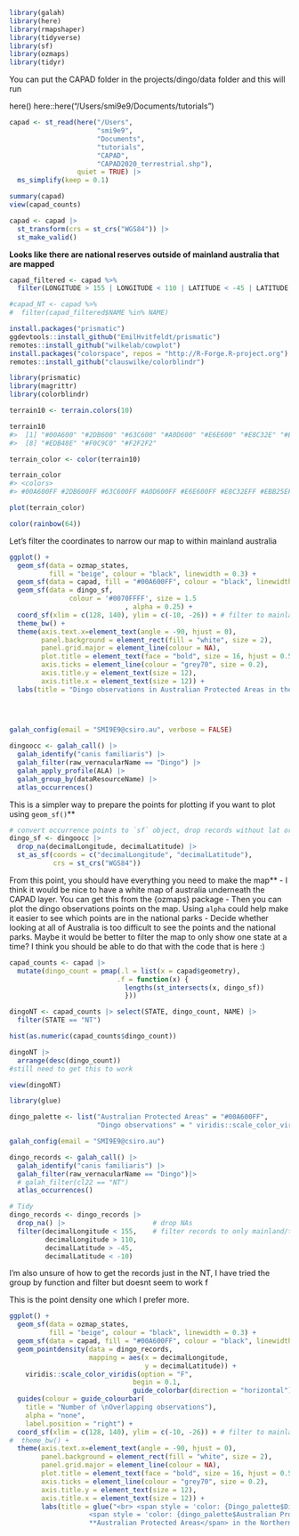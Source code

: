 


```r
library(galah)
library(here)
library(rmapshaper)
library(tidyverse)
library(sf)
library(ozmaps)
library(tidyr)
```

You can put the CAPAD folder in the projects/dingo/data folder and this will run

here()
here::here("/Users/smi9e9/Documents/tutorials")

```r
capad <- st_read(here("/Users",
                      "smi9e9",
                      "Documents",
                      "tutorials",                     
                      "CAPAD",
                      "CAPAD2020_terrestrial.shp"),
                 quiet = TRUE) |>
  ms_simplify(keep = 0.1)
```

```r
summary(capad)
view(capad_counts)
```

```r
capad <- capad |>
  st_transform(crs = st_crs("WGS84")) |>
  st_make_valid()
```


**Looks like there are national reserves outside of mainland australia that are mapped**

```r
capad_filtered <- capad %>%
  filter(LONGITUDE > 155 | LONGITUDE < 110 | LATITUDE < -45 | LATITUDE > -10)
```

```r
#capad_NT <- capad %>%
#  filter(capad_filtered$NAME %in% NAME)
```



```r
install.packages("prismatic")
ggdevtools::install_github("EmilHvitfeldt/prismatic")
remotes::install_github("wilkelab/cowplot")
install.packages("colorspace", repos = "http://R-Forge.R-project.org")
remotes::install_github("clauswilke/colorblindr")
```

```r
library(prismatic)
library(magrittr)
library(colorblindr)
```

```r
terrain10 <- terrain.colors(10)

terrain10
#>  [1] "#00A600" "#2DB600" "#63C600" "#A0D600" "#E6E600" "#E8C32E" "#EBB25E"
#>  [8] "#EDB48E" "#F0C9C0" "#F2F2F2"

terrain_color <- color(terrain10)

terrain_color
#> <colors>
#> #00A600FF #2DB600FF #63C600FF #A0D600FF #E6E600FF #E8C32EFF #EBB25EFF #EDB48EFF #F0C9C0FF #F2F2F2FF

plot(terrain_color)
```
```r
color(rainbow(64))
```


Let's filter the coordinates to narrow our map to within mainland australia

```r
ggplot() +
  geom_sf(data = ozmap_states, 
          fill = "beige", colour = "black", linewidth = 0.3) +
  geom_sf(data = capad, fill = "#00A600FF", colour = "black", linewidth = 0.25, alpha = 0.5) +
  geom_sf(data = dingo_sf, 
               colour = '#0070FFFF', size = 1.5
                             , alpha = 0.25) +
  coord_sf(xlim = c(128, 140), ylim = c(-10, -26)) + # filter to mainland australia
  theme_bw() +
  theme(axis.text.x=element_text(angle = -90, hjust = 0), 
        panel.background = element_rect(fill = "white", size = 2), 
        panel.grid.major = element_line(colour = NA),
        plot.title = element_text(face = "bold", size = 16, hjust = 0.5),
        axis.ticks = element_line(colour = "grey70", size = 0.2),
        axis.title.y = element_text(size = 12),
        axis.title.x = element_text(size = 12)) +
  labs(title = "Dingo observations in Australian Protected Areas in the Northern Territory (NT)", x = "Longitude", y = "Latitude") 
  

  
```

```r
galah_config(email = "SMI9E9@csiro.au", verbose = FALSE)
```

```r
dingoocc <- galah_call() |>
  galah_identify("canis familiaris") |>
  galah_filter(raw_vernacularName == "Dingo") |>
  galah_apply_profile(ALA) |>
  galah_group_by(dataResourceName) |>
  atlas_occurrences()
```

This is a simpler way to prepare the points for plotting if you want to plot using `geom_sf()`**

```r
# convert occurrence points to `sf` object, drop records without lat or lon coords, add projection
dingo_sf <- dingoocc |> 
  drop_na(decimalLongitude, decimalLatitude) |>
  st_as_sf(coords = c("decimalLongitude", "decimalLatitude"), 
           crs = st_crs("WGS84"))
```


From this point, you should have everything you need to make the map**
- I think it would be nice to have a white map of australia underneath the CAPAD layer. You can get this from the {ozmaps} package
- Then you can plot the dingo observations points on the map. Using `alpha` could help make it easier to see which points are in the national parks
- Decide whether looking at all of Australia is too difficult to see the points and the national parks. Maybe it would be better to filter the map to only show one state at a time? I think you should be able to do that with the code that is here :)


```r

capad_counts <- capad |> 
  mutate(dingo_count = pmap(.l = list(x = capad$geometry),
                           .f = function(x) {
                             lengths(st_intersects(x, dingo_sf))
                             }))
```

```r
dingoNT <- capad_counts |> select(STATE, dingo_count, NAME) |>
  filter(STATE == "NT")
```

```r
hist(as.numeric(capad_counts$dingo_count))
```

```r
dingoNT |>
  arrange(desc(dingo_count)) 
#still need to get this to work

view(dingoNT)
```


```r
library(glue)
```

```r
dingo_palette <- list("Australian Protected Areas" = "#00A600FF",
                      "Dingo observations" = " viridis::scale_color_viridis")
```

```r
galah_config(email = "SMI9E9@csiro.au")

dingo_records <- galah_call() |>
  galah_identify("canis familiaris") |>
  galah_filter(raw_vernacularName == "Dingo")|>
  # galah_filter(cl22 == "NT")
  atlas_occurrences()
```


```r
# Tidy
dingo_records <- dingo_records |>
  drop_na() |>                      # drop NAs
  filter(decimalLongitude < 155,    # filter records to only mainland/tasmania
         decimalLongitude > 110, 
         decimalLatitude > -45,
         decimalLatitude < -10)
```



I'm also unsure of how to get the records just in the NT, I have tried the group by function and filter but doesnt seem to work f

This is the point density one which I prefer more. 

```r
ggplot() +
  geom_sf(data = ozmap_states, 
          fill = "beige", colour = "black", linewidth = 0.3) +
  geom_sf(data = capad, fill = "#00A600FF", colour = "black", linewidth = 0.25, alpha = 0.5) +
  geom_pointdensity(data = dingo_records, 
                    mapping = aes(x = decimalLongitude,
                                  y = decimalLatitude)) +
    viridis::scale_color_viridis(option = "F", 
                               begin = 0.1,
                               guide_colorbar(direction = "horizontal")) +
  guides(colour = guide_colourbar(
    title = "Number of \nOverlapping observations"), 
    alpha = "none",
    label.position = "right") +
  coord_sf(xlim = c(128, 140), ylim = c(-10, -26)) + # filter to mainland australia
#  theme_bw() +
  theme(axis.text.x=element_text(angle = -90, hjust = 0), 
        panel.background = element_rect(fill = "white", size = 2), 
        panel.grid.major = element_line(colour = NA),
        plot.title = element_text(face = "bold", size = 16, hjust = 0.5),
        axis.ticks = element_line(colour = "grey70", size = 0.2),
        axis.title.y = element_text(size = 12),
        axis.title.x = element_text(size = 12)) +
        labs(title = glue("<br> <span style = 'color: {Dingo_palette$Dingo obsverations}'> **Dingo Observations</span> in <br>
                    <span style = 'color: {dingo_palette$Australian Protected Areas}'>
                    **Australian Protected Areas</span> in the Northern Territory (NT)", x = "Longitude", y = "Latitude"))
```





